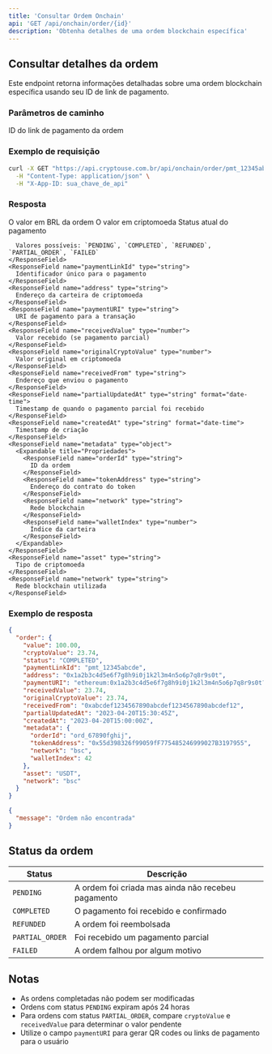```yaml
---
title: 'Consultar Ordem Onchain'
api: 'GET /api/onchain/order/{id}'
description: 'Obtenha detalhes de uma ordem blockchain específica'
---
```


## Consultar detalhes da ordem

Este endpoint retorna informações detalhadas sobre uma ordem blockchain específica usando seu ID de link de pagamento.

### Parâmetros de caminho

<ParamField path="id" type="string" required>
  ID do link de pagamento da ordem
</ParamField>

### Exemplo de requisição

```bash
curl -X GET "https://api.cryptouse.com.br/api/onchain/order/pmt_12345abcde" \
  -H "Content-Type: application/json" \
  -H "X-App-ID: sua_chave_de_api"
```

### Resposta

<ResponseField name="order" type="object">
  <Expandable title="Propriedades">
    <ResponseField name="value" type="number">
      O valor em BRL da ordem
    </ResponseField>
    <ResponseField name="cryptoValue" type="number">
      O valor em criptomoeda
    </ResponseField>
    <ResponseField name="status" type="string">
      Status atual do pagamento
      
      Valores possíveis: `PENDING`, `COMPLETED`, `REFUNDED`, `PARTIAL_ORDER`, `FAILED`
    </ResponseField>
    <ResponseField name="paymentLinkId" type="string">
      Identificador único para o pagamento
    </ResponseField>
    <ResponseField name="address" type="string">
      Endereço da carteira de criptomoeda
    </ResponseField>
    <ResponseField name="paymentURI" type="string">
      URI de pagamento para a transação
    </ResponseField>
    <ResponseField name="receivedValue" type="number">
      Valor recebido (se pagamento parcial)
    </ResponseField>
    <ResponseField name="originalCryptoValue" type="number">
      Valor original em criptomoeda
    </ResponseField>
    <ResponseField name="receivedFrom" type="string">
      Endereço que enviou o pagamento
    </ResponseField>
    <ResponseField name="partialUpdatedAt" type="string" format="date-time">
      Timestamp de quando o pagamento parcial foi recebido
    </ResponseField>
    <ResponseField name="createdAt" type="string" format="date-time">
      Timestamp de criação
    </ResponseField>
    <ResponseField name="metadata" type="object">
      <Expandable title="Propriedades">
        <ResponseField name="orderId" type="string">
          ID da ordem
        </ResponseField>
        <ResponseField name="tokenAddress" type="string">
          Endereço do contrato do token
        </ResponseField>
        <ResponseField name="network" type="string">
          Rede blockchain
        </ResponseField>
        <ResponseField name="walletIndex" type="number">
          Índice da carteira
        </ResponseField>
      </Expandable>
    </ResponseField>
    <ResponseField name="asset" type="string">
      Tipo de criptomoeda
    </ResponseField>
    <ResponseField name="network" type="string">
      Rede blockchain utilizada
    </ResponseField>
  </Expandable>
</ResponseField>

### Exemplo de resposta

<CodeGroup>

```json Sucesso (200)
{
  "order": {
    "value": 100.00,
    "cryptoValue": 23.74,
    "status": "COMPLETED",
    "paymentLinkId": "pmt_12345abcde",
    "address": "0x1a2b3c4d5e6f7g8h9i0j1k2l3m4n5o6p7q8r9s0t",
    "paymentURI": "ethereum:0x1a2b3c4d5e6f7g8h9i0j1k2l3m4n5o6p7q8r9s0t?value=23.74",
    "receivedValue": 23.74,
    "originalCryptoValue": 23.74,
    "receivedFrom": "0xabcdef1234567890abcdef1234567890abcdef12",
    "partialUpdatedAt": "2023-04-20T15:30:45Z",
    "createdAt": "2023-04-20T15:00:00Z",
    "metadata": {
      "orderId": "ord_67890fghij",
      "tokenAddress": "0x55d398326f99059fF775485246999027B3197955",
      "network": "bsc",
      "walletIndex": 42
    },
    "asset": "USDT",
    "network": "bsc"
  }
}
```

```json Ordem não encontrada (400)
{
  "message": "Ordem não encontrada"
}
```

</CodeGroup>

## Status da ordem

| Status | Descrição |
|--------|-----------|
| `PENDING` | A ordem foi criada mas ainda não recebeu pagamento |
| `COMPLETED` | O pagamento foi recebido e confirmado |
| `REFUNDED` | A ordem foi reembolsada |
| `PARTIAL_ORDER` | Foi recebido um pagamento parcial |
| `FAILED` | A ordem falhou por algum motivo |

## Notas

- As ordens completadas não podem ser modificadas
- Ordens com status `PENDING` expiram após 24 horas
- Para ordens com status `PARTIAL_ORDER`, compare `cryptoValue` e `receivedValue` para determinar o valor pendente
- Utilize o campo `paymentURI` para gerar QR codes ou links de pagamento para o usuário 
